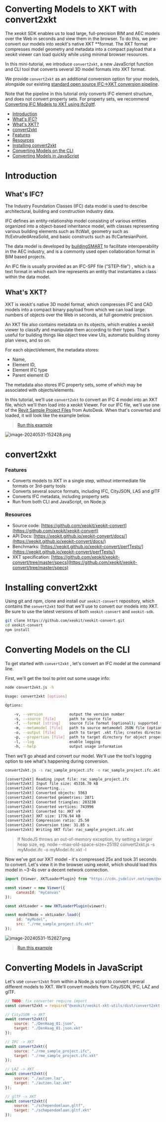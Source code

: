 # Converting Models to XKT with convert2xkt

The xeokit SDK enables us to load large, full-precision BIM and AEC models over the Web in seconds and view them in the browser. To do this, we pre-convert our models into xeokit's native XKT \*\*format. The XKT format compresses model geometry and metadata into a compact payload that a xeokit viewer can load quickly while using minimal browser resources.

In this mini-tutorial, we introduce `convert2xkt`, a new JavaScript function and CLI tool that converts several 3D model formats into XKT format.

We provide `convert2xkt` as an additional conversion option for your models, alongside our existing [standard open source IFC→XKT conversion pipeline](https://www.notion.so/c373e48bc4094ff5b6e5c5700ff580ee?pvs=21).

Note that the pipeline in this tutorial only converts IFC element structure, and does not convert property sets. For property sets, we recommend [Converting IFC Models to XKT using ifc2gltf](/blog/2024/05/31/converting-ifc-to-xkt-using-ifc2gltfcxconverter).

- [Introduction](#introduction)
-   [What's IFC?](#whats-ifc)
-   [What's XKT?](#whats-xkt)
- [convert2xkt](#convert2xkt)
-   [Features](#features)
-   [Resources](#resources)
- [Installing convert2xkt](#installing-convert2xkt)
- [Converting Models on the CLI](#converting-models-on-the-cli)
- [Converting Models in JavaScript](#converting-models-in-javascript)

# Introduction

## What's IFC?

The Industry Foundation Classes (IFC) data model is used to describe architectural, building and construction industry data.

IFC defines an entity-relationship model consisting of various entities organized into a object-based inheritance model, with classes representing various building elements such as IfcWall, geometry such as IfcExtrudedAreaSolid, and basic constructs such as IfcCartesianPoint.

The data model is developed by [buildingSMART](https://www.buildingsmart.org/) to facilitate interoperability in the AEC industry, and is a commonly used open collaboration format in BIM based projects.

An IFC file is usually provided as an IFC-SPF file ("STEP-file") , which is a text format in which each line represents an entity that instantiates a class within the data model.

## What's XKT?

XKT is xeokit's native 3D model format, which compresses IFC and CAD models into a compact binary payload from which we can load large numbers of objects over the Web in seconds, at full geometric precision.

An XKT file also contains metadata on its objects, which enables a xeokit viewer to classify and manipulate them according to their types. That's useful for building things like object tree view UIs, automatic building storey plan views, and so on.

For each object/element, the metadata stores:

- Name,
- Element ID,
- Element IFC type
- Parent element ID

The metadata also stores IFC property sets, some of which may be associated with objects/elements.

In this tutorial, we'll use `convert2xkt` to convert an IFC 4 model into an XKT file, which we'll then load into a xeokit Viewer. For our IFC file, we'll use one of the [Revit Sample Project Files](https://knowledge.autodesk.com/support/revit/getting-started/caas/CloudHelp/cloudhelp/2020/ENU/Revit-GetStarted/files/GUID-61EF2F22-3A1F-4317-B925-1E85F138BE88-htm.html) from AutoDesk. When that's converted and loaded, it will look like the example below.


> [Run this example](https://xeokit.github.io/xeokit-sdk/examples/#BIMOffline_XKT_RevitSamples_RAC)

![image-20240531-152428.png](./attachments/image-20240531-152428.png)

# convert2xkt

### Features

- Converts models to XKT in a single step, without intermediate file formats or 3rd-party tools
- Converts several source formats, including IFC, CityJSON, LAS and glTF
- Converts IFC metadata, including property sets
- Run from both CLI and JavaScript, on Node.js

### Resources

- Source code: [https://github.com/xeokit/xeokit-convert](https://github.com/xeokit/xeokit-convert)
- API Docs: [https://xeokit.github.io/xeokit-convert/docs/](https://xeokit.github.io/xeokit-convert/docs/)
- Benchmarks: [https://xeokit.github.io/xeokit-convert/perfTests/](https://xeokit.github.io/xeokit-convert/perfTests/)
- XKT specification: [https://github.com/xeokit/xeokit-convert/tree/master/specs](https://github.com/xeokit/xeokit-convert/tree/master/specs)

# Installing convert2xkt

Using git and npm, clone and install our `xeokit-convert` repository, which contains the `convert2xkt` tool that we'll use to convert our models into XKT. Be sure to use the latest versions of both `xeokit-convert` and `xeokit-sdk`.

```bash
git clone https://github.com/xeokit/xeokit-convert.git
cd xeokit-convert
npm install
```

# Converting Models on the CLI

To get started with `convert2xkt` , let's convert an IFC model at the command line.

First, we'll get the tool to print out some usage info:

```bash
node convert2xkt.js -h

Usage: convert2xkt [options]

Options:

    -v, --version            output the version number
    -s, --source [file]      path to source file
    -f, --format [string]    source file format (optional); supported formats are gltf, ifc, laz, las, pcd, ply, stl and cityjson
    -m, --metamodel [file]   path to source metamodel JSON file (optional)
    -o, --output [file]      path to target .xkt file; creates directories on path automatically if not existing
    -p, --properties [file]  path to target directory for object property files; creates directories on path automatically if not existing
    -l, --log                enable logging
    -h, --help               output usage information
```

Then we'll go ahead and convert our model. We'll use the tool's logging option to see what's happening during conversion.

```bash
convert2xkt.js -s rac_sample_project.ifc -o rac_sample_project.ifc.xkt -l

[convert2xkt] Reading input file: rac_sample_project.ifc
[convert2xkt] Input file size: 45316.70 kB
[convert2xkt] Converting...
[convert2xkt] Converted objects: 5563
[convert2xkt] Converted geometries: 2871
[convert2xkt] Converted triangles: 283238
[convert2xkt] Converted vertices: 743996
[convert2xkt] Converted to: XKT v9
[convert2xkt] XKT size: 1776.94 kB
[convert2xkt] Compression ratio: 25.50
[convert2xkt] Conversion time: 31.85 s
[convert2xkt] Writing XKT file: rac_sample_project.ifc.xkt
```


> If NodeJS throws an out-of-memory exception, try setting a larger heap size, eg. node --max-old-space-size=25192 convert2xkt.js -s myModel.ifc -o myModel.ifc.xkt -l

Now we've got our XKT model - it's compressed 25x and took 31 seconds to convert. Let's view it in the browser using xeokit, which should load this model in ~3-4s over a decent network connection.

```js
import {Viewer, XKTLoaderPlugin} from "https://cdn.jsdelivr.net/npm/@xeokit/xeokit-sdk/dist/xeokit-sdk.es.min.js";

const viewer = new Viewer({
     canvasId: "myCanvas"
});

const xktLoader = new XKTLoaderPlugin(viewer);

const modelNode = xktLoader.load({
     id: "myModel",
     src: "./rme_sample_project.ifc.xkt"
});
```

![image-20240531-152627.png](./attachments/image-20240531-152627.png)


> [Run this example](https://xeokit.github.io/xeokit-sdk/examples/#BIMOffline_XKT_RevitSamples_RAC)

# Converting Models in JavaScript

Let's use `convert2xkt` from within a Node.js script to convert several different models to XKT. We'll convert models from CityJSON, IFC, LAZ and glTF.

```js
// TODO: fix converter require import
const convert2xkt = require("@xeokit/xeokit-xkt-utils/dist/convert2xkt.cjs.js");

// CityJSON -> XKT
await convert2xkt({
    source: "./DenHaag_01.json",
    target: "./DenHaag_01.json.xkt"
});

// IFC -> XKT
await convert2xkt({
    source: "./rme_sample_project.ifc",
    target: "./rme_sample_project.ifc.xkt"
});

// LAZ -> XKT
await convert2xkt({
    source: "./autzen.laz",
    target: "./autzen.laz.xkt"
});

// glTF -> XKT
await convert2xkt({
    source: "./schependomlaan.gltf",
    target: "./schependomlaan.gltf.xkt"
});
```
